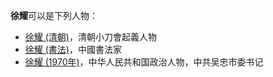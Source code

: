 '''徐耀'''可以是下列人物：
* [[徐耀_(清朝)|徐耀 (清朝)]]，清朝小刀會起義人物
* [[徐耀_(書法)|徐耀 (書法)]]，中國書法家
* [[徐耀_(1970年)|徐耀 (1970年)]]，中华人民共和国政治人物，中共吴忠市委书记

{{disambig|Y耀|Cat=二字徐姓人名消歧义}}
